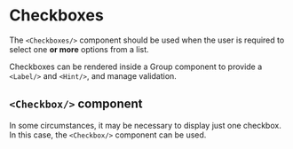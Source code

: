 
<Meta title="Checkboxes" component={Checkboxes} />

# Checkboxes

The `<Checkboxes/>` component should be used when the user is required to select one 
<strong>or more</strong> options from a list. 

<Canvas>
  <Story name='Default'>
    <Group id='checkboxes' label='Which of our services are you interested in finding out more about?'>
      <Checkboxes
        id='checkboxes-example'
        options={[
          {
            key: "option1",
            id: "designConsultancy",
            value: "designConsultancy",
            label: "Design Consultancy"
          },
          {
            key: "option2",
            id: "softwareDevelopment",
            value: "softwareDevelopment",
            label: "Software Development"
          },
          {
            key: "option3",
            id: "projectManagement",
            value: "projectManagement",
            label: "Project Management"
          },
          {
            key: "option4",
            id: "brandManagement",
            value: "brandManagement",
            label: "Brand Management"
          }
        ]}
      />
    </Group>
  </Story>
</Canvas>

Checkboxes can be rendered inside a Group component to provide a `<Label/>` 
and `<Hint/>`, and manage validation.

<Canvas>
  <Story name='With Hint & Error'>
    <Group 
      id='checkboxes-group' 
      label='Which of our services are you interested in finding out more about?'
      hint='Select all that apply.'
      error='Please select at least one option.'
      fieldset
    >
      <Checkboxes
        id='checkboxes-group-example'
        options={[
          {
            key: "option1",
            id: "designConsultancy",
            value: "designConsultancy",
            label: "Design Consultancy"
          },
          {
            key: "option2",
            id: "softwareDevelopment",
            value: "softwareDevelopment",
            label: "Software Development"
          },
          {
            key: "option3",
            id: "projectManagement",
            value: "projectManagement",
            label: "Project Management"
          },
          {
            key: "option4",
            id: "brandManagement",
            value: "brandManagement",
            label: "Brand Management"
          }
        ]}
        error
      />
    </Group>
  </Story>
</Canvas>

## `<Checkbox/>` component

In some circumstances, it may be necessary to display just one checkbox.
In this case, the `<Checkbox/>` component can be used.

<Canvas>
  <Story name='Single Checkbox'>
    <Group id='checkbox' label='Would you like to receive our newsletter?'>
      <Checkbox
        id='checkbox-example'
        value='newsletter'
        option={{ 
          key: 'option1',
          id: 'newsletter',
          value: 'newsletter',
          label: 'Yes, please keep me updated',
        }}        
      />
    </Group>
  </Story>
</Canvas>
